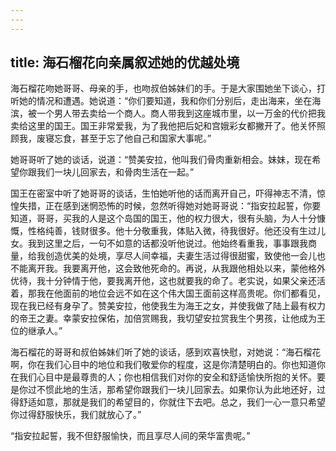 ```yaml
---
---
---
```

title: 海石榴花向亲属叙述她的优越处境
---




海石榴花吻她哥哥、母亲的手，也吻叔伯姊妹们的手。于是大家围她坐下谈心，打听她的情况和遭遇。她说道：“你们要知道，我和你们分别后，走出海来，坐在海滨，被一个男人带去卖给一个商人。商人带我到这座城市里，以一万金的代价把我卖给这里的国王。国王非常爱我，为了我他把后妃和宫娥彩女都撇开了。他关怀照顾我，废寝忘食，甚至于忘了他自己和国家大事呢。”

她哥哥听了她的谈话，说道：“赞美安拉，他叫我们骨肉重新相会。妹妹，现在希望你跟我们一块儿回家去，和骨肉生活在一起。”

国王在密室中听了她哥哥的谈话，生怕她听他的话而离开自己，吓得神志不清，惊惶失措，正在感到迷惘恐怖的时候，忽然听得她对她哥哥说：“指安拉起誓，你要知道，哥哥，买我的人是这个岛国的国王，他的权力很大，很有头脑，为人十分慷慨，性格纯善，钱财很多。他十分敬重我，体贴入微，待我很好。他还没有生过儿女。我到这里之后，一句不如意的话都没听他说过。他始终看重我，事事跟我商量，给我创造优美的处境，享尽人间幸福，夫妻生活过得很甜蜜，致使他一会儿也不能离开我。我要离开他，这会致他死命的。再说，从我跟他相处以来，蒙他格外优待，我十分钟情于他，要我离开他，这也就要我的命了。老实说，如果父亲还活着，那我在他面前的地位会远不如在这个伟大国王面前这样高贵呢。你们都看见，现在我已经有身孕了。赞美安拉，他使我生为海王之女，并使我做了陆上最有权力的帝王之妻。幸蒙安拉保佑，加倍赏赐我，我切望安拉赏我生个男孩，让他成为王位的继承人。”

海石榴花的哥哥和叔伯姊妹们听了她的谈话，感到欢喜快慰，对她说：“海石榴花啊，你在我们心目中的地位和我们敬爱你的程度，这是你清楚明白的。你也知道你在我们心目中是最尊贵的人；你也相信我们对你的安全和舒适愉快所抱的关怀。要是你过不惯此地的生活，那希望你跟我们一块儿回家去。如果你认为此地还好，过得舒适如意，那就是我们的希望目的，你就住下去吧。总之，我们一心一意只希望你过得舒服快乐，我们就放心了。”

“指安拉起誓，我不但舒服愉快，而且享尽人间的荣华富贵呢。”